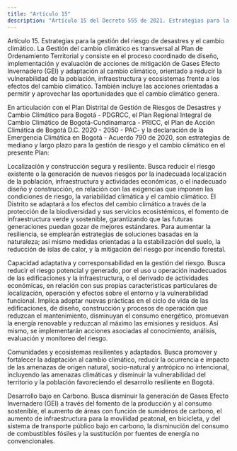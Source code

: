 ```yaml
---
title: "Artículo 15"
description: "Artículo 15 del Decreto 555 de 2021. Estrategias para la gestión del riesgo de desastres y el cambio climático."
---
```


Artículo 15. Estrategias para la gestión del riesgo de desastres y el cambio climático. La Gestión del cambio climático es transversal al Plan de Ordenamiento Territorial y consiste en el proceso coordinado de diseño, implementación y evaluación de acciones de mitigación de Gases Efecto Invernadero (GEI) y adaptación al cambio climático, orientado a reducir la vulnerabilidad de la población, infraestructura y ecosistemas frente a los efectos del cambio climático. También incluye las acciones orientadas a permitir y aprovechar las oportunidades que el cambio climático genera.
 
En articulación con el Plan Distrital de Gestión de Riesgos de Desastres y Cambio Climático para Bogotá -
PDGRCC, el Plan Regional Integral de Cambio Climático de Bogotá-Cundinamarca - PRICC, el Plan de Acción
Climática de Bogotá D.C. 2020 - 2050 - PAC- y la declaración de la Emergencia Climática en Bogotá - Acuerdo 790 de 2020, son estrategias de mediano y largo plazo para la gestión de riesgo y el cambio climático en el presente Plan:
 
Localización y construcción segura y resiliente. Busca reducir el riesgo existente o la generación de nuevos riesgos por la inadecuada localización de la población, infraestructura y actividades económicas, o el inadecuado diseño y construcción, en relación con las exigencias que imponen las condiciones de riesgo, la variabilidad climática y el cambio climático. El Distrito se adaptará a los efectos del cambio climático a través de la protección de la biodiversidad y sus servicios ecosistémicos, el fomento de infraestructura verde y sostenible, garantizando que las futuras generaciones puedan gozar de mejores estándares. Para aumentar la resiliencia, se emplearán estrategias de soluciones basadas en la naturaleza; así mismo medidas orientadas a la estabilización del suelo, la reducción de islas de calor, y la mitigación del riesgo por incendio forestal.
 
Capacidad adaptativa y corresponsabilidad en la gestión del riesgo. Busca reducir el riesgo potencial y generado, por el uso u operación inadecuados de las edificaciones y la infraestructura, o el derivado de actividades económicas, en relación con sus propias características particulares de localización, operación y efectos sobre el entorno y la vulnerabilidad funcional. Implica adoptar nuevas prácticas en el ciclo de vida de las edificaciones, de diseño, construcción y procesos de operación que reduzcan el mantenimiento, disminuyan el consumo energético, promuevan la energía renovable y reduzcan al máximo las emisiones y residuos. Así mismo, se implementarán acciones asociadas al conocimiento, análisis, evaluación y monitoreo del riesgo.
 
Comunidades y ecosistemas resilientes y adaptados. Busca promover y fortalecer la adaptación al cambio climático, reducir la ocurrencia e impacto de las amenazas de origen natural, socio-natural y antrópico no intencional, incluyendo las amenazas climáticas y disminuir la vulnerabilidad del territorio y la población favoreciendo el desarrollo resiliente en Bogotá.
 
Desarrollo bajo en Carbono. Busca disminuir la generación de Gases Efecto Invernadero (GEI) a través del fomento de la producción y al consumo sostenible, el aumento de áreas con función de sumideros de carbono, el aumento de infraestructura para la movilidad peatonal, en bicicleta, y del sistema de transporte público bajo en carbono, la disminución del consumo de combustibles fósiles y la sustitución por fuentes de energía no convencionales.